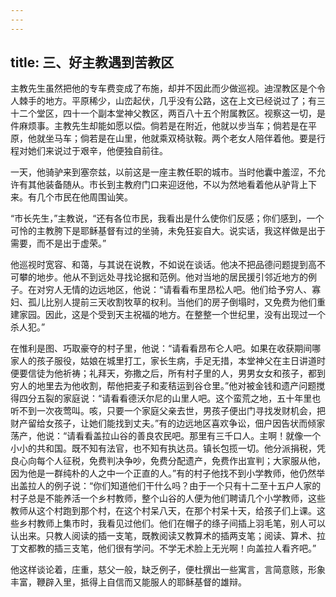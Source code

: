 ```yaml
---
---
---
```

title: 三、好主教遇到苦教区
---




主教先生虽然把他的专车费变成了布施，却并不因此而少做巡视。迪涅教区是个令人棘手的地方。平原稀少，山峦起伏，几乎没有公路，这在上文已经说过了；有三十二个堂区，四十一个副本堂神父教区，两百八十五个附属教区。视察这一切，是件麻烦事。主教先生却能如愿以偿。倘若是在附近，他就以步当车；倘若是在平原，他就坐马车；倘若是在山里，他就乘双椅驮鞍。两个老女人陪伴着他。要是行程对她们来说过于艰辛，他便独自前往。

一天，他骑驴来到塞奈兹，以前这是一座主教任职的城市。当时他囊中羞涩，不允许有其他装备随从。市长到主教府门口来迎迓他，不以为然地看着他从驴背上下来。有几个市民在他周围讪笑。

“市长先生，”主教说，“还有各位市民，我看出是什么使你们反感；你们感到，一个可怜的主教胯下是耶稣基督有过的坐骑，未免狂妄自大。说实话，我这样做是出于需要，而不是出于虚荣。”

他巡视时宽容、和蔼，与其说在说教，不如说在谈话。他决不把品德问题提到高不可攀的地步。他从不到远处寻找论据和范例。他对当地的居民援引邻近地方的例子。在对穷人无情的边远地区，他说：“请看看布里昂松人吧。他们给予穷人、寡妇、孤儿比别人提前三天收割牧草的权利。当他们的房子倒塌时，又免费为他们重建家园。因此，这是个受到天主祝福的地方。在整整一个世纪里，没有出现过一个杀人犯。”

在惟利是图、巧取豪夺的村子里，他说：“请看看昂布仑人吧。如果在收获期间哪家人的孩子服役，姑娘在城里打工，家长生病，手足无措，本堂神父在主日讲道时便要信徒为他祈祷；礼拜天，弥撒之后，所有村子里的人，男男女女和孩子，都到穷人的地里去为他收割，帮他把麦子和麦秸运到谷仓里。”他对被金钱和遗产问题搅得四分五裂的家庭说：“请看看德沃尔尼的山里人吧。这个蛮荒之地，五十年里也听不到一次夜莺叫。咳，只要一个家庭父亲去世，男孩子便出门寻找发财机会，把财产留给女孩子，让她们能找到丈夫。”有的边远地区喜欢争讼，佃户因告状而倾家荡产，他说：“请看看盖拉山谷的善良农民吧。那里有三千口人。主啊！就像一个小小的共和国。既不知有法官，也不知有执达员。镇长包揽一切。他分派捐税，凭良心向每个人征税，免费判决争吵，免费分配遗产，免费作出宣判；大家服从他，因为他是一群纯朴的人之中一个正直的人。”有的村子他找不到小学教师，他仍然举出盖拉人的例子说：“你们知道他们干什么吗？由于一个只有十二至十五户人家的村子总是不能养活一个乡村教师，整个山谷的人便为他们聘请几个小学教师，这些教师从这个村跑到那个村，在这个村呆八天，在那个村呆十天，给孩子们上课。这些乡村教师上集市时，我看见过他们。他们在帽子的绦子间插上羽毛笔，别人可以认出来。只教人阅读的插一支笔，既教阅读又教算术的插两支笔；阅读、算术、拉丁文都教的插三支笔，他们很有学问。不学无术脸上无光啊！向盖拉人看齐吧。”

他这样谈论着，庄重，慈父一般，缺乏例子，便杜撰出一些寓言，言简意赅，形象丰富，鞭辟入里，抵得上自信而又能服人的耶稣基督的雄辩。